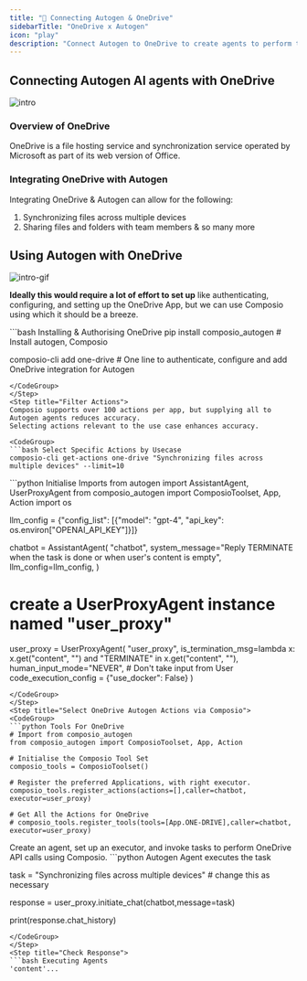 ```yaml
---
title: "🚀 Connecting Autogen & OneDrive"
sidebarTitle: "OneDrive x Autogen"
icon: "play"
description: "Connect Autogen to OneDrive to create agents to perform tasks using natural language"
---
```


## Connecting Autogen AI agents with OneDrive
![intro](/media/intro.jpg)

### Overview of OneDrive

OneDrive is a file hosting service and synchronization service operated by Microsoft as part of its web version of Office.

### Integrating OneDrive with Autogen

Integrating OneDrive & Autogen can allow for the following:

1. Synchronizing files across multiple devices
2. Sharing files and folders with team members
& so many more

## Using Autogen with OneDrive
![intro-gif](/media/intro.gif)
<Steps>
<Step title="Setting Up the Environment">

**Ideally this would require a lot of effort to set up** like authenticating, configuring, and setting up the OneDrive App, but we can use Composio using which it should be a breeze.

<CodeGroup>
```bash Installing & Authorising OneDrive
pip install composio_autogen # Install autogen, Composio 

composio-cli add one-drive # One line to authenticate, configure and add OneDrive integration for Autogen
```
</CodeGroup>
</Step>
<Step title="Filter Actions">
Composio supports over 100 actions per app, but supplying all to Autogen agents reduces accuracy.
Selecting actions relevant to the use case enhances accuracy.

<CodeGroup>
```bash Select Specific Actions by Usecase
composio-cli get-actions one-drive "Synchronizing files across multiple devices" --limit=10
```
</CodeGroup>

</Step>
<Step title="Import Base Packages">

<CodeGroup>
```python Initialise Imports
from autogen import AssistantAgent, UserProxyAgent
from composio_autogen import ComposioToolset, App, Action
import os

llm_config = {"config_list": [{"model": "gpt-4", "api_key": os.environ["OPENAI_API_KEY"]}]}

chatbot = AssistantAgent(
    "chatbot",
    system_message="Reply TERMINATE when the task is done or when user's content is empty",
    llm_config=llm_config,
)

# create a UserProxyAgent instance named "user_proxy"
user_proxy = UserProxyAgent(
    "user_proxy",
    is_termination_msg=lambda x: x.get("content", "") and "TERMINATE" in x.get("content", ""),
    human_input_mode="NEVER", # Don't take input from User
    code_execution_config = {"use_docker": False}
)
```
</CodeGroup>
</Step>
<Step title="Select OneDrive Autogen Actions via Composio">
<CodeGroup>
```python Tools For OneDrive
# Import from composio_autogen
from composio_autogen import ComposioToolset, App, Action

# Initialise the Composio Tool Set
composio_tools = ComposioToolset()

# Register the preferred Applications, with right executor. 
composio_tools.register_actions(actions=[],caller=chatbot, executor=user_proxy)

# Get All the Actions for OneDrive
# composio_tools.register_tools(tools=[App.ONE-DRIVE],caller=chatbot, executor=user_proxy) 
```
</CodeGroup>
</Step>
<Step title="Execute the Agent">
Create an agent, set up an executor, and invoke tasks to perform OneDrive API calls using Composio. 
<CodeGroup>
```python Autogen Agent executes the task

task = "Synchronizing files across multiple devices" # change this as necessary

response = user_proxy.initiate_chat(chatbot,message=task)

print(response.chat_history)
```
</CodeGroup>
</Step>
<Step title="Check Response">
```bash Executing Agents
'content'...
```
</Step>
</Steps>

